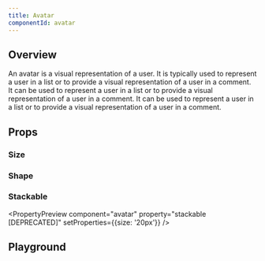 ```yaml
---
title: Avatar
componentId: avatar
---
```



## Overview

An avatar is a visual representation of a user. It is typically used to represent a user in a list or to provide a visual representation of a user in a comment. It can be used to represent a user in a list or to provide a visual representation of a user in a comment. It can be used to represent a user in a list or to provide a visual representation of a user in a comment.

<Overview component="avatar" />

## Props

<PropertyOverview component="avatar" />

### Size

<PropertyPreview component="avatar" property="size" />

### Shape

<PropertyPreview component="avatar" property="square" />

### Stackable

<PropertyPreview component="avatar" property="stackable [DEPRECATED]" setProperties={{size: '20px'}} />

## Playground

<Examples component="avatar" />
